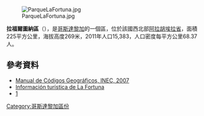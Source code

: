 [[Image:ParqueLaFortuna.jpg|right]]

'''拉福爾圖納區'''（{{lang-es|La Fortuna}}），是[[哥斯達黎加|哥斯達黎加]]的一個區，位於該國西北部[[阿拉胡埃拉省|阿拉胡埃拉省]]，面積225平方公里，海拔高度269米，2011年人口15,383，人口密度每平方公里68.37人。

==參考資料==
*[https://web.archive.org/web/20110718162722/http://www.inec.go.cr/A/MS/Encuestas/Encuesta%20Hogares%20de%20Prop%C3%B3sitos%20m%C3%BAltiples/Manuales/Manual%20de%20C%C3%B3digos%20geogr%C3%A1ficos%202007.pdf  Manual de Códigos Geográficos, INEC, 2007]
* [http://www.govisitcostarica.co.cr/region/city.asp?cID=88 Información turística de La Fortuna] {{Wayback|url=http://www.govisitcostarica.co.cr/region/city.asp?cID=88 |date=20210116203045 }}
*[http://www.inec.go.cr/A/MS/Censos/Censo%202011/Cifras%20preliminares/01.%20Cifras%20preliminares%20de%20Poblaci%C3%B3n%20y%20Vivienda.pdf]{{dead link|date=2017年12月 |bot=InternetArchiveBot |fix-attempted=yes }}

{{CostaRica-geo-stub}}
[[Category:哥斯達黎加區份|Category:哥斯達黎加區份]]